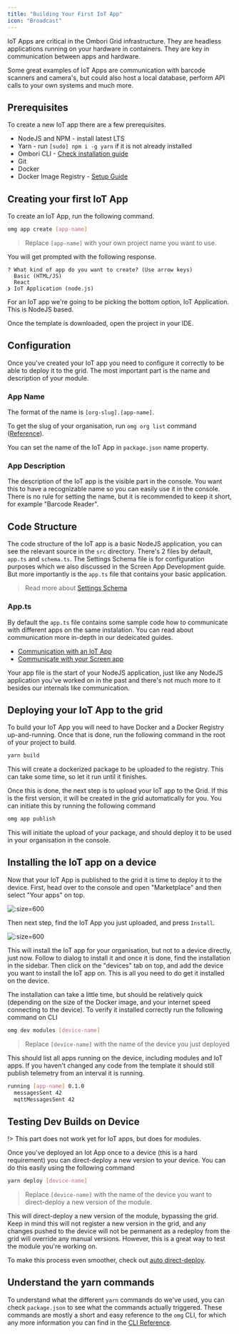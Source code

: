 ```yaml
---
title: "Building Your First IoT App"
icon: "Broadcast"
---
```


IoT Apps are critical in the Ombori Grid infrastructure. They are headless applications running on your hardware in containers. They are key in communication between apps and hardware.

Some great examples of IoT Apps are communication with barcode scanners and camera's, but could also host a local database, perform API calls to your own systems and much more.

## Prerequisites

To create a new IoT app there are a few prerequisites.

- NodeJS and NPM - install latest LTS
- Yarn - run `[sudo] npm i -g yarn` if it is not already installed
- Ombori CLI - [Check installation guide](/cli/setup.md)
- Git
- Docker
- Docker Image Registry - [Setup Guide](/iot-development/setup-docker-image-registry.md)

## Creating your first IoT App

To create an IoT App, run the following command.

```bash
omg app create [app-name]
```

> Replace `[app-name]` with your own project name you want to use.

You will get prompted with the following response.

```
? What kind of app do you want to create? (Use arrow keys)
  Basic (HTML/JS)
  React
❯ IoT Application (node.js)
```

For an IoT app we're going to be picking the bottom option, IoT Application. This is NodeJS based.

Once the template is downloaded, open the project in your IDE.

## Configuration

Once you've created your IoT app you need to configure it correctly to be able to deploy it to the grid. The most important part is the name and description of your module.

### App Name

The format of the name is `[org-slug].[app-name]`.

To get the slug of your organisation, run `omg org list` command ([Reference](/cli/reference?id=list-organizations)).

You can set the name of the IoT App in `package.json` name property.

### App Description

The description of the IoT app is the visible part in the console. You want this to have a recognizable name so you can easily use it in the console. There is no rule for setting the name, but it is recommended to keep it short, for example "Barcode Reader".

## Code Structure

The code structure of the IoT app is a basic NodeJS application, you can see the relevant source in the `src` directory. There's 2 files by default, `app.ts` and `schema.ts`. The Settings Schema file is for configuration purposes which we also discussed in the Screen App Development guide. But more importantly is the `app.ts` file that contains your basic application.

> Read more about [Settings Schema](/general/schema.md)

### App.ts

By default the `app.ts` file contains some sample code how to communicate with different apps on the same instalation. You can read about communication more in-depth in our dedeicated guides.

- [Communication with an IoT App](/iot-development/communication)
- [Communicate with your Screen app](/app-development/communication)

Your app file is the start of your NodeJS application, just like any NodeJS application you've worked on in the past and there's not much more to it besides our internals like communication.

## Deploying your IoT App to the grid

To build your IoT App you will need to have Docker and a Docker Registry up-and-running. Once that is done, run the following command in the root of your project to build.

```bash
yarn build
```

This will create a dockerized package to be uploaded to the registry. This can take some time, so let it run until it finishes.

Once this is done, the next step is to upload your IoT app to the Grid. If this is the first version, it will be created in the grid automatically for you. You can initiate this by running the following command

```bash
omg app publish
```

This will initiate the upload of your package, and should deploy it to be used in your organisation in the console.

## Installing the IoT app on a device

Now that your IoT App is published to the grid it is time to deploy it to the device. First, head over to the console and open "Marketplace" and then select "Your apps" on top.

![](/images/marketplace-your-apps.png ":size=600")

Then next step, find the IoT App you just uploaded, and press `Install`.

![](/images/marketplace-iot-app.png ":size=600")

This will install the IoT app for your organisation, but not to a device directly, just now. Follow to dialog to install it and once it is done, find the installation in the sidebar. Then click on the "devices" tab on top, and add the device you want to install the IoT app on. This is all you need to do get it installed on the device.

The installation can take a little time, but should be relatively quick (depending on the size of the Docker image, and your internet speed connecting to the device). To verify it installed correctly run the following command on CLI

```bash
omg dev modules [device-name]
```

> Replace `[device-name]` with the name of the device you just deployed

This should list all apps running on the device, including modules and IoT apps. If you haven't changed any code from the template it should still publish telemetry from an interval it is running.

```bash
running [app-name] 0.1.0
  messagesSent 42
  mqttMessagesSent 42
```

## Testing Dev Builds on Device

!> This part does not work yet for IoT apps, but does for modules.

Once you've deployed an Iot App once to a device (this is a hard requirement) you can direct-deploy a new version to your device. You can do this easily using the following command

```bash
yarn deploy [device-name]
```

> Replace `[device-name]` with the name of the device you want to direct-deploy a new version of the module.

This will direct-deploy a new version of the module, bypassing the grid. Keep in mind this will not register a new version in the grid, and any changes pushed to the device will not be permanent as a redeploy from the grid will override any manual versions. However, this is a great way to test the module you're working on.

To make this process even smoother, check out [auto direct-deploy](/iot-development/direct-deploy-debug.md).

## Understand the yarn commands

To understand what the different `yarn` commands do we've used, you can check `package.json` to see what the commands actually triggered. These commands are mostly a short and easy reference to the `omg` CLI, for which any more information you can find in the [CLI Reference](/cli/reference.md).
